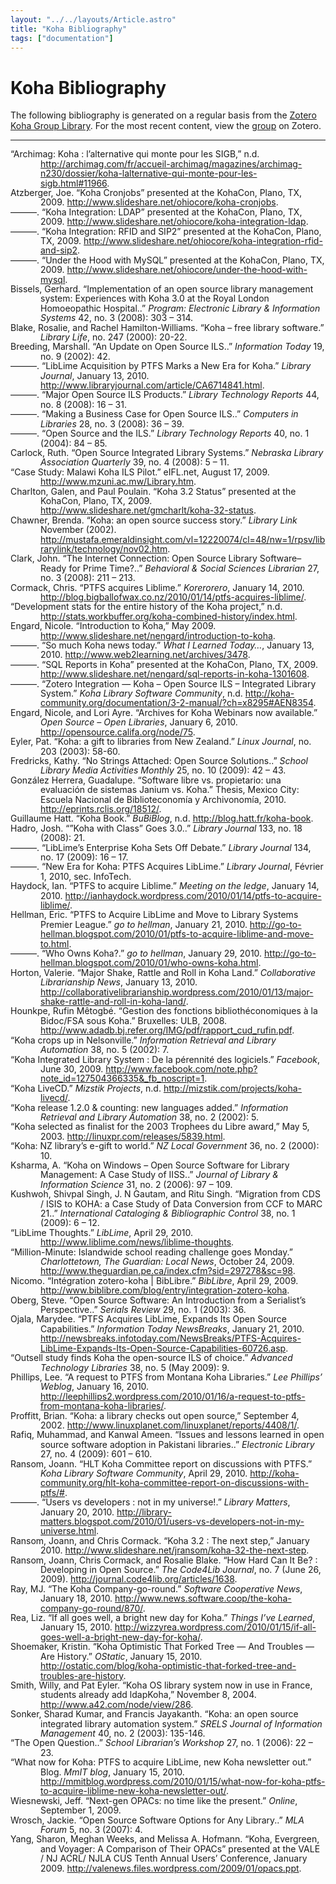 ```yaml
---
layout: "../../layouts/Article.astro"
title: "Koha Bibliography"
tags: ["documentation"]
---
```


# Koha Bibliography

The following bibliography is generated on a regular basis from the [Zotero Koha Group Library](http://www.zotero.org/groups/koha). For the most recent content, view the [group](http://www.zotero.org/groups/koha) on Zotero.

---

<div style="line-height:1.1em;margin-left:0.5in;text-indent:-0.5in;">
<p style="margin:0">“Archimag: Koha : l’alternative qui monte pour les SIGB,” n.d. <a href="http://archimag.com/fr/accueil-archimag/magazines/archimag-n230/dossier/koha-lalternative-qui-monte-pour-les-sigb.html#11966">http://archimag.com/fr/accueil-archimag/magazines/archimag-n230/dossier/koha-lalternative-qui-monte-pour-les-sigb.html#11966</a>.</p>
<p style="margin:0em 0 0 0">Atzberger, Joe. “Koha Cronjobs” presented at the KohaCon, Plano, TX, 2009. <a href="http://www.slideshare.net/ohiocore/koha-cronjobs">http://www.slideshare.net/ohiocore/koha-cronjobs</a>.</p>
<p style="margin:0em 0 0 0">———. “Koha Integration: LDAP” presented at the KohaCon, Plano, TX, 2009. <a href="http://www.slideshare.net/ohiocore/koha-integration-ldap">http://www.slideshare.net/ohiocore/koha-integration-ldap</a>.</p>
<p style="margin:0em 0 0 0">———. “Koha Integration: RFID and SIP2” presented at the KohaCon, Plano, TX, 2009. <a href="http://www.slideshare.net/ohiocore/koha-integration-rfid-and-sip2">http://www.slideshare.net/ohiocore/koha-integration-rfid-and-sip2</a>.</p>
<p style="margin:0em 0 0 0">———. “Under the Hood with MySQL” presented at the KohaCon, Plano, TX, 2009. <a href="http://www.slideshare.net/ohiocore/under-the-hood-with-mysql">http://www.slideshare.net/ohiocore/under-the-hood-with-mysql</a>.</p>
<p style="margin:0em 0 0 0">Bissels, Gerhard. “Implementation of an open source library management system: Experiences with Koha 3.0 at the Royal London Homoeopathic Hospital..” <span style="font-style:italic;">Program: Electronic Library &amp; Information Systems</span> 42, no. 3 (2008): 303 – 314. <span class="Z3988" title="url_ver=Z39.88-2004&amp;ctx_ver=Z39.88-2004&amp;rft_val_fmt=info%3Aofi%2Ffmt%3Akev%3Amtx%3Ajournal&amp;rft.genre=article&amp;rft.atitle=Implementation%20of%20an%20open%20source%20library%20management%20system%3A%20Experiences%20with%20Koha%203.0%20at%20the%20Royal%20London%20Homoeopathic%20Hospital.&amp;rft.jtitle=Program%3A%20Electronic%20Library%20%26%20Information%20Systems&amp;rft.volume=42&amp;rft.issue=3&amp;rft.aufirst=Gerhard&amp;rft.aulast=Bissels&amp;rft.au=Gerhard%20Bissels&amp;rft.date=2008&amp;rft.pages=303%20-%20314&amp;rft.issn=00330337">&nbsp;</span></p>
<p style="margin:0em 0 0 0">Blake, Rosalie, and Rachel Hamilton-Williams. “Koha – free library software.” <span style="font-style:italic;">Library Life</span>, no. 247 (2000): 20-22. <span class="Z3988" title="url_ver=Z39.88-2004&amp;ctx_ver=Z39.88-2004&amp;rft_val_fmt=info%3Aofi%2Ffmt%3Akev%3Amtx%3Ajournal&amp;rft.genre=article&amp;rft.atitle=Koha%20-%20free%20library%20software&amp;rft.jtitle=Library%20Life&amp;rft.issue=247&amp;rft.aufirst=Rosalie&amp;rft.aulast=Blake&amp;rft.au=Rosalie%20Blake&amp;rft.au=Rachel%20Hamilton-Williams&amp;rft.date=2000&amp;rft.pages=20-22">&nbsp;</span></p>
<p style="margin:0em 0 0 0">Breeding, Marshall. “An Update on Open Source ILS..” <span style="font-style:italic;">Information Today</span> 19, no. 9 (2002): 42. <span class="Z3988" title="url_ver=Z39.88-2004&amp;ctx_ver=Z39.88-2004&amp;rft_val_fmt=info%3Aofi%2Ffmt%3Akev%3Amtx%3Ajournal&amp;rft.genre=article&amp;rft.atitle=An%20Update%20on%20Open%20Source%20ILS.&amp;rft.jtitle=Information%20Today&amp;rft.volume=19&amp;rft.issue=9&amp;rft.aufirst=Marshall&amp;rft.aulast=Breeding&amp;rft.au=Marshall%20Breeding&amp;rft.date=2002&amp;rft.pages=42&amp;rft.issn=87556286">&nbsp;</span></p>
<p style="margin:0em 0 0 0">———. “LibLime Acquisition by PTFS Marks a New Era for Koha.” <span style="font-style:italic;">Library Journal</span>, January 13, 2010. <a href="http://www.libraryjournal.com/article/CA6714841.html">http://www.libraryjournal.com/article/CA6714841.html</a>.</p>
<p style="margin:0em 0 0 0">———. “Major Open Source ILS Products.” <span style="font-style:italic;">Library Technology Reports</span> 44, no. 8 (2008): 16 – 31. <span class="Z3988" title="url_ver=Z39.88-2004&amp;ctx_ver=Z39.88-2004&amp;rft_val_fmt=info%3Aofi%2Ffmt%3Akev%3Amtx%3Ajournal&amp;rft.genre=article&amp;rft.atitle=Major%20Open%20Source%20ILS%20Products&amp;rft.jtitle=Library%20Technology%20Reports&amp;rft.volume=44&amp;rft.issue=8&amp;rft.aufirst=Marshall&amp;rft.aulast=Breeding&amp;rft.au=Marshall%20Breeding&amp;rft.date=2008&amp;rft.pages=16%20-%2031&amp;rft.issn=00242586">&nbsp;</span></p>
<p style="margin:0em 0 0 0">———. “Making a Business Case for Open Source ILS..” <span style="font-style:italic;">Computers in Libraries</span> 28, no. 3 (2008): 36 – 39. <span class="Z3988" title="url_ver=Z39.88-2004&amp;ctx_ver=Z39.88-2004&amp;rft_val_fmt=info%3Aofi%2Ffmt%3Akev%3Amtx%3Ajournal&amp;rft.genre=article&amp;rft.atitle=Making%20a%20Business%20Case%20for%20Open%20Source%20ILS.&amp;rft.jtitle=Computers%20in%20Libraries&amp;rft.volume=28&amp;rft.issue=3&amp;rft.aufirst=Marshall&amp;rft.aulast=Breeding&amp;rft.au=Marshall%20Breeding&amp;rft.date=2008&amp;rft.pages=36%20-%2039&amp;rft.issn=10417915">&nbsp;</span></p>
<p style="margin:0em 0 0 0">———. “Open Source and the ILS.” <span style="font-style:italic;">Library Technology Reports</span> 40, no. 1 (2004): 84 – 85. <span class="Z3988" title="url_ver=Z39.88-2004&amp;ctx_ver=Z39.88-2004&amp;rft_val_fmt=info%3Aofi%2Ffmt%3Akev%3Amtx%3Ajournal&amp;rft.genre=article&amp;rft.atitle=Open%20Source%20and%20the%20ILS&amp;rft.jtitle=Library%20Technology%20Reports&amp;rft.volume=40&amp;rft.issue=1&amp;rft.aufirst=Marshall&amp;rft.aulast=Breeding&amp;rft.au=Marshall%20Breeding&amp;rft.date=2004&amp;rft.pages=84%20-%2085&amp;rft.issn=00242586">&nbsp;</span></p>
<p style="margin:0em 0 0 0">Carlock, Ruth. “Open Source Integrated Library Systems.” <span style="font-style:italic;">Nebraska Library Association Quarterly</span> 39, no. 4 (2008): 5 – 11. <span class="Z3988" title="url_ver=Z39.88-2004&amp;ctx_ver=Z39.88-2004&amp;rft_val_fmt=info%3Aofi%2Ffmt%3Akev%3Amtx%3Ajournal&amp;rft.genre=article&amp;rft.atitle=Open%20Source%20Integrated%20Library%20Systems&amp;rft.jtitle=Nebraska%20Library%20Association%20Quarterly&amp;rft.volume=39&amp;rft.issue=4&amp;rft.aufirst=Ruth&amp;rft.aulast=Carlock&amp;rft.au=Ruth%20Carlock&amp;rft.date=2008&amp;rft.pages=5%20-%2011&amp;rft.issn=00281883">&nbsp;</span></p>
<p style="margin:0em 0 0 0">“Case Study: Malawi Koha ILS Pilot.” eIFL.net, August 17, 2009. <a href="http://www.mzuni.ac.mw/Library.htm">http://www.mzuni.ac.mw/Library.htm</a>.</p>
<p style="margin:0em 0 0 0">Charlton, Galen, and Paul Poulain. “Koha 3.2 Status” presented at the KohaCon, Plano, TX, 2009. <a href="http://www.slideshare.net/gmcharlt/koha-32-status">http://www.slideshare.net/gmcharlt/koha-32-status</a>.</p>
<p style="margin:0em 0 0 0">Chawner, Brenda. “Koha: an open source success story.” <span style="font-style:italic;">Library Link</span> November (2002). <a href="http://mustafa.emeraldinsight.com/vl=12220074/cl=48/nw=1/rpsv/librarylink/technology/nov02.htm">http://mustafa.emeraldinsight.com/vl=12220074/cl=48/nw=1/rpsv/librarylink/technology/nov02.htm</a>. <span class="Z3988" title="url_ver=Z39.88-2004&amp;ctx_ver=Z39.88-2004&amp;rft_val_fmt=info%3Aofi%2Ffmt%3Akev%3Amtx%3Ajournal&amp;rft.genre=article&amp;rft.atitle=Koha%3A%20an%20open%20source%20success%20story&amp;rft.jtitle=Library%20Link&amp;rft.volume=November&amp;rft.aufirst=Brenda&amp;rft.aulast=Chawner&amp;rft.au=Brenda%20Chawner&amp;rft.date=2002">&nbsp;</span></p>
<p style="margin:0em 0 0 0">Clark, John. “The Internet Connection: Open Source Library Software–Ready for Prime Time?..” <span style="font-style:italic;">Behavioral &amp; Social Sciences Librarian</span> 27, no. 3 (2008): 211 – 213. <span class="Z3988" title="url_ver=Z39.88-2004&amp;ctx_ver=Z39.88-2004&amp;rft_val_fmt=info%3Aofi%2Ffmt%3Akev%3Amtx%3Ajournal&amp;rft.genre=article&amp;rft.atitle=The%20Internet%20Connection%3A%20Open%20Source%20Library%20Software%E2%80%93Ready%20for%20Prime%20Time%3F.&amp;rft.jtitle=Behavioral%20%26%20Social%20Sciences%20Librarian&amp;rft.volume=27&amp;rft.issue=3%2F4&amp;rft.aufirst=John&amp;rft.aulast=Clark&amp;rft.au=John%20Clark&amp;rft.date=2008&amp;rft.pages=211%20-%20213&amp;rft.issn=01639269">&nbsp;</span></p>
<p style="margin:0em 0 0 0">Cormack, Chris. “PTFS acquires Liblime.” <span style="font-style:italic;">Korerorero</span>, January 14, 2010. <a href="http://blog.bigballofwax.co.nz/2010/01/14/ptfs-acquires-liblime/">http://blog.bigballofwax.co.nz/2010/01/14/ptfs-acquires-liblime/</a>.</p>
<p style="margin:0em 0 0 0">“Development stats for the entire history of the Koha project,” n.d. <a href="http://stats.workbuffer.org/koha-combined-history/index.html">http://stats.workbuffer.org/koha-combined-history/index.html</a>.</p>
<p style="margin:0em 0 0 0">Engard, Nicole. “Introduction to Koha,” May 2009. <a href="http://www.slideshare.net/nengard/introduction-to-koha">http://www.slideshare.net/nengard/introduction-to-koha</a>.</p>
<p style="margin:0em 0 0 0">———. “So much Koha news today.” <span style="font-style:italic;">What I Learned Today…</span>, January 13, 2010. <a href="http://www.web2learning.net/archives/3478">http://www.web2learning.net/archives/3478</a>.</p>
<p style="margin:0em 0 0 0">———. “SQL Reports in Koha” presented at the KohaCon, Plano, TX, 2009. <a href="http://www.slideshare.net/nengard/sql-reports-in-koha-1301608">http://www.slideshare.net/nengard/sql-reports-in-koha-1301608</a>.</p>
<p style="margin:0em 0 0 0">———. “Zotero Integration — Koha – Open Source ILS – Integrated Library System.” <span style="font-style:italic;">Koha Library Software Community</span>, n.d. <a href="http://koha-community.org/documentation/3-2-manual/?ch=x8295#AEN8354">http://koha-community.org/documentation/3-2-manual/?ch=x8295#AEN8354</a>.</p>
<p style="margin:0em 0 0 0">Engard, Nicole, and Lori Ayre. “Archives for Koha Webinars now available.” <span style="font-style:italic;">Open Source – Open Libraries</span>, January 6, 2010. <a href="http://opensource.califa.org/node/75">http://opensource.califa.org/node/75</a>.</p>
<p style="margin:0em 0 0 0">Eyler, Pat. “Koha: a gift to libraries from New Zealand.” <span style="font-style:italic;">Linux Journal</span>, no. 203 (2003): 58-60. <span class="Z3988" title="url_ver=Z39.88-2004&amp;ctx_ver=Z39.88-2004&amp;rft_val_fmt=info%3Aofi%2Ffmt%3Akev%3Amtx%3Ajournal&amp;rft.genre=article&amp;rft.atitle=Koha%3A%20a%20gift%20to%20libraries%20from%20New%20Zealand&amp;rft.jtitle=Linux%20Journal&amp;rft.issue=203&amp;rft.aufirst=Pat&amp;rft.aulast=Eyler&amp;rft.au=Pat%20Eyler&amp;rft.date=2003&amp;rft.pages=58-60.">&nbsp;</span></p>
<p style="margin:0em 0 0 0">Fredricks, Kathy. “No Strings Attached: Open Source Solutions..” <span style="font-style:italic;">School Library Media Activities Monthly</span> 25, no. 10 (2009): 42 – 43. <span class="Z3988" title="url_ver=Z39.88-2004&amp;ctx_ver=Z39.88-2004&amp;rft_val_fmt=info%3Aofi%2Ffmt%3Akev%3Amtx%3Ajournal&amp;rft.genre=article&amp;rft.atitle=No%20Strings%20Attached%3A%20Open%20Source%20Solutions.&amp;rft.jtitle=School%20Library%20Media%20Activities%20Monthly&amp;rft.volume=25&amp;rft.issue=10&amp;rft.aufirst=Kathy&amp;rft.aulast=Fredricks&amp;rft.au=Kathy%20Fredricks&amp;rft.date=2009&amp;rft.pages=42%20-%2043">&nbsp;</span></p>
<p style="margin:0em 0 0 0">González Herrera, Guadalupe. “Software libre vs. propietario: una evaluación de sistemas Janium vs. Koha.” Thesis, Mexico City: Escuela Nacional de Biblioteconomía y Archivonomía, 2010. <a href="http://eprints.rclis.org/18512/">http://eprints.rclis.org/18512/</a>. <span class="Z3988" title="url_ver=Z39.88-2004&amp;ctx_ver=Z39.88-2004&amp;rft_val_fmt=info%3Aofi%2Ffmt%3Akev%3Amtx%3Adissertation&amp;rft.title=Software%20libre%20vs.%20propietario%3A%20una%20evaluaci%C3%B3n%20de%20sistemas%20Janium%20vs.%20Koha&amp;rft.aufirst=Guadalupe&amp;rft.aulast=Gonz%C3%A1lez%20Herrera&amp;rft.au=Guadalupe%20Gonz%C3%A1lez%20Herrera&amp;rft.date=2010">&nbsp;</span></p>
<p style="margin:0em 0 0 0">Guillaume Hatt. “Koha Book.” <span style="font-style:italic;">BuBiBlog</span>, n.d. <a href="http://blog.hatt.fr/koha-book">http://blog.hatt.fr/koha-book</a>.</p>
<p style="margin:0em 0 0 0">Hadro, Josh. “”Koha with Class” Goes 3.0..” <span style="font-style:italic;">Library Journal</span> 133, no. 18 (2008): 21. <span class="Z3988" title="url_ver=Z39.88-2004&amp;ctx_ver=Z39.88-2004&amp;rft_val_fmt=info%3Aofi%2Ffmt%3Akev%3Amtx%3Ajournal&amp;rft.genre=article&amp;rft.atitle=%22Koha%20with%20Class%22%20Goes%203.0.&amp;rft.jtitle=Library%20Journal&amp;rft.volume=133&amp;rft.issue=18&amp;rft.aufirst=Josh&amp;rft.aulast=Hadro&amp;rft.au=Josh%20Hadro&amp;rft.date=2008&amp;rft.pages=21&amp;rft.issn=03630277">&nbsp;</span></p>
<p style="margin:0em 0 0 0">———. “LibLime’s Enterprise Koha Sets Off Debate.” <span style="font-style:italic;">Library Journal</span> 134, no. 17 (2009): 16 – 17. <span class="Z3988" title="url_ver=Z39.88-2004&amp;ctx_ver=Z39.88-2004&amp;rft_val_fmt=info%3Aofi%2Ffmt%3Akev%3Amtx%3Ajournal&amp;rft.genre=article&amp;rft.atitle=LibLime's%20Enterprise%20Koha%20Sets%20Off%20Debate&amp;rft.jtitle=Library%20Journal&amp;rft.volume=134&amp;rft.issue=17&amp;rft.aufirst=Josh&amp;rft.aulast=Hadro&amp;rft.au=Josh%20Hadro&amp;rft.date=2009&amp;rft.pages=16%20-%2017&amp;rft.issn=03630277">&nbsp;</span></p>
<p style="margin:0em 0 0 0">———. “New Era for Koha: PTFS Acquires LibLime.” <span style="font-style:italic;">Library Journal</span>, Février 1, 2010, sec. InfoTech.</p>
<p style="margin:0em 0 0 0">Haydock, Ian. “PTFS to acquire Liblime.” <span style="font-style:italic;">Meeting on the ledge</span>, January 14, 2010. <a href="http://ianhaydock.wordpress.com/2010/01/14/ptfs-to-acquire-liblime/">http://ianhaydock.wordpress.com/2010/01/14/ptfs-to-acquire-liblime/</a>.</p>
<p style="margin:0em 0 0 0">Hellman, Eric. “PTFS to Acquire LibLime and Move to Library Systems Premier League.” <span style="font-style:italic;">go to hellman</span>, January 21, 2010. <a href="http://go-to-hellman.blogspot.com/2010/01/ptfs-to-acquire-liblime-and-move-to.html">http://go-to-hellman.blogspot.com/2010/01/ptfs-to-acquire-liblime-and-move-to.html</a>.</p>
<p style="margin:0em 0 0 0">———. “Who Owns Koha?.” <span style="font-style:italic;">go to hellman</span>, January 29, 2010. <a href="http://go-to-hellman.blogspot.com/2010/01/who-owns-koha.html">http://go-to-hellman.blogspot.com/2010/01/who-owns-koha.html</a>.</p>
<p style="margin:0em 0 0 0">Horton, Valerie. “Major Shake, Rattle and Roll in Koha Land.” <span style="font-style:italic;">Collaborative Librarianship News</span>, January 13, 2010. <a href="http://collaborativelibrarianship.wordpress.com/2010/01/13/major-shake-rattle-and-roll-in-koha-land/">http://collaborativelibrarianship.wordpress.com/2010/01/13/major-shake-rattle-and-roll-in-koha-land/</a>.</p>
<p style="margin:0em 0 0 0">Hounkpe, Rufin Mêtogbé. “Gestion des fonctions bibliothéconomiques à la Bidoc/FSA sous Koha.” Bruxelles: ULB, 2008. <a href="http://www.adadb.bj.refer.org/IMG/pdf/rapport_cud_rufin.pdf">http://www.adadb.bj.refer.org/IMG/pdf/rapport_cud_rufin.pdf</a>. <span class="Z3988" title="url_ver=Z39.88-2004&amp;ctx_ver=Z39.88-2004&amp;rft_val_fmt=info%3Aofi%2Ffmt%3Akev%3Amtx%3Adissertation&amp;rft.title=Gestion%20des%20fonctions%20biblioth%C3%A9conomiques%20%C3%A0%20la%20Bidoc%2FFSA%20sous%20Koha&amp;rft.aufirst=Rufin%20M%C3%AAtogb%C3%A9&amp;rft.aulast=Hounkpe&amp;rft.au=Rufin%20M%C3%AAtogb%C3%A9%20Hounkpe&amp;rft.au=Emmanuel%20Di%20Pretoro&amp;rft.date=2008-08-08">&nbsp;</span></p>
<p style="margin:0em 0 0 0">“Koha crops up in Nelsonville.” <span style="font-style:italic;">Information Retrieval and Library Automation</span> 38, no. 5 (2002): 7. <span class="Z3988" title="url_ver=Z39.88-2004&amp;ctx_ver=Z39.88-2004&amp;rft_val_fmt=info%3Aofi%2Ffmt%3Akev%3Amtx%3Ajournal&amp;rft.genre=article&amp;rft.atitle=Koha%20crops%20up%20in%20Nelsonville&amp;rft.jtitle=Information%20Retrieval%20and%20Library%20Automation&amp;rft.volume=38&amp;rft.issue=5&amp;rft.date=2002&amp;rft.pages=7&amp;rft.issn=0020-0220">&nbsp;</span></p>
<p style="margin:0em 0 0 0">“Koha Integrated Library System&nbsp;: De la pérennité des logiciels.” <span style="font-style:italic;">Facebook</span>, June 30, 2009. <a href="http://www.facebook.com/note.php?note_id=127504366335&amp;_fb_noscript=1">http://www.facebook.com/note.php?note_id=127504366335&amp;_fb_noscript=1</a>.</p>
<p style="margin:0em 0 0 0">“Koha LiveCD.” <span style="font-style:italic;">Mizstik Projects</span>, n.d. <a href="http://mizstik.com/projects/koha-livecd/">http://mizstik.com/projects/koha-livecd/</a>.</p>
<p style="margin:0em 0 0 0">“Koha release 1.2.0 &amp; counting: new languages added.” <span style="font-style:italic;">Information Retrieval and Library Automation</span> 38, no. 2 (2002): 5. <span class="Z3988" title="url_ver=Z39.88-2004&amp;ctx_ver=Z39.88-2004&amp;rft_val_fmt=info%3Aofi%2Ffmt%3Akev%3Amtx%3Ajournal&amp;rft.genre=article&amp;rft.atitle=Koha%20release%201.2.0%20%26%20counting%3A%20new%20languages%20added&amp;rft.jtitle=Information%20Retrieval%20and%20Library%20Automation&amp;rft.volume=38&amp;rft.issue=2&amp;rft.date=2002&amp;rft.pages=5&amp;rft.issn=0020-0220">&nbsp;</span></p>
<p style="margin:0em 0 0 0">“Koha selected as finalist for the 2003 Trophees du Libre award,” May 5, 2003. <a href="http://linuxpr.com/releases/5839.html">http://linuxpr.com/releases/5839.html</a>.</p>
<p style="margin:0em 0 0 0">“Koha: NZ library’s e-gift to world.” <span style="font-style:italic;">NZ Local Government</span> 36, no. 2 (2000): 10. <span class="Z3988" title="url_ver=Z39.88-2004&amp;ctx_ver=Z39.88-2004&amp;rft_val_fmt=info%3Aofi%2Ffmt%3Akev%3Amtx%3Ajournal&amp;rft.genre=article&amp;rft.atitle=Koha%3A%20NZ%20library's%20e-gift%20to%20world&amp;rft.jtitle=NZ%20Local%20Government&amp;rft.volume=36&amp;rft.issue=2&amp;rft.date=2000&amp;rft.pages=10">&nbsp;</span></p>
<p style="margin:0em 0 0 0">Ksharma, A. “Koha on Windows – Open Source Software for Library Management: A Case Study of IISS..” <span style="font-style:italic;">Journal of Library &amp; Information Science</span> 31, no. 2 (2006): 97 – 109. <span class="Z3988" title="url_ver=Z39.88-2004&amp;ctx_ver=Z39.88-2004&amp;rft_val_fmt=info%3Aofi%2Ffmt%3Akev%3Amtx%3Ajournal&amp;rft.genre=article&amp;rft.atitle=Koha%20on%20Windows%20-%20Open%20Source%20Software%20for%20Library%20Management%3A%20A%20Case%20Study%20of%20IISS.&amp;rft.jtitle=Journal%20of%20Library%20%26%20Information%20Science&amp;rft.volume=31&amp;rft.issue=2&amp;rft.aufirst=A.&amp;rft.aulast=Ksharma&amp;rft.au=A.%20Ksharma&amp;rft.date=2006&amp;rft.pages=97%20-%20109&amp;rft.issn=0970714X">&nbsp;</span></p>
<p style="margin:0em 0 0 0">Kushwoh, Shivpal Singh, J. N Gautam, and Ritu Singh. “Migration from CDS / ISIS to KOHA: a Case Study of Data Conversion from CCF to MARC 21..” <span style="font-style:italic;">International Cataloging &amp; Bibliographic Control</span> 38, no. 1 (2009): 6 – 12. <span class="Z3988" title="url_ver=Z39.88-2004&amp;ctx_ver=Z39.88-2004&amp;rft_val_fmt=info%3Aofi%2Ffmt%3Akev%3Amtx%3Ajournal&amp;rft.genre=article&amp;rft.atitle=Migration%20from%20CDS%20%2F%20ISIS%20to%20KOHA%3A%20a%20Case%20Study%20of%20Data%20Conversion%20from%20CCF%20to%20MARC%2021.&amp;rft.jtitle=International%20Cataloging%20%26%20Bibliographic%20Control&amp;rft.volume=38&amp;rft.issue=1&amp;rft.aufirst=Shivpal%20Singh&amp;rft.aulast=Kushwoh&amp;rft.au=Shivpal%20Singh%20Kushwoh&amp;rft.au=J.%20N%20Gautam&amp;rft.au=Ritu%20Singh&amp;rft.date=2009&amp;rft.pages=6%20-%2012&amp;rft.issn=10118829">&nbsp;</span></p>
<p style="margin:0em 0 0 0">“LibLime Thoughts.” <span style="font-style:italic;">LibLime</span>, April 29, 2010. <a href="http://www.liblime.com/news/liblime-thoughts">http://www.liblime.com/news/liblime-thoughts</a>.</p>
<p style="margin:0em 0 0 0">“Million-Minute: Islandwide school reading challenge goes Monday.” <span style="font-style:italic;">Charlottetown, The Guardian: Local News</span>, October 24, 2009. <a href="http://www.theguardian.pe.ca/index.cfm?sid=297278&amp;sc=98">http://www.theguardian.pe.ca/index.cfm?sid=297278&amp;sc=98</a>.</p>
<p style="margin:0em 0 0 0">Nicomo. “Intégration zotero-koha | BibLibre.” <span style="font-style:italic;">BibLibre</span>, April 29, 2009. <a href="http://www.biblibre.com/blog/entry/integration-zotero-koha">http://www.biblibre.com/blog/entry/integration-zotero-koha</a>.</p>
<p style="margin:0em 0 0 0">Oberg, Steve. “Open Source Software: An Introduction from a Serialist’s Perspective..” <span style="font-style:italic;">Serials Review</span> 29, no. 1 (2003): 36. <span class="Z3988" title="url_ver=Z39.88-2004&amp;ctx_ver=Z39.88-2004&amp;rft_val_fmt=info%3Aofi%2Ffmt%3Akev%3Amtx%3Ajournal&amp;rft.genre=article&amp;rft.atitle=Open%20Source%20Software%3A%20An%20Introduction%20from%20a%20Serialist's%20Perspective.&amp;rft.jtitle=Serials%20Review&amp;rft.volume=29&amp;rft.issue=1&amp;rft.aufirst=Steve&amp;rft.aulast=Oberg&amp;rft.au=Steve%20Oberg&amp;rft.date=2003&amp;rft.pages=36&amp;rft.issn=00987913">&nbsp;</span></p>
<p style="margin:0em 0 0 0">Ojala, Marydee. “PTFS Acquires LibLime, Expands Its Open Source Capabilities.” <span style="font-style:italic;">Information Today NewsBreaks</span>, January 21, 2010. <a href="http://newsbreaks.infotoday.com/NewsBreaks/PTFS-Acquires-LibLime-Expands-Its-Open-Source-Capabilities-60726.asp">http://newsbreaks.infotoday.com/NewsBreaks/PTFS-Acquires-LibLime-Expands-Its-Open-Source-Capabilities-60726.asp</a>.</p>
<p style="margin:0em 0 0 0">“Outsell study finds Koha the open-source ILS of choice.” <span style="font-style:italic;">Advanced Technology Libraries</span> 38, no. 5 (May 2009): 9. <span class="Z3988" title="url_ver=Z39.88-2004&amp;ctx_ver=Z39.88-2004&amp;rft_val_fmt=info%3Aofi%2Ffmt%3Akev%3Amtx%3Ajournal&amp;rft.genre=article&amp;rft.atitle=Outsell%20study%20finds%20Koha%20the%20open-source%20ILS%20of%20choice&amp;rft.jtitle=Advanced%20Technology%20Libraries&amp;rft.volume=38&amp;rft.issue=5&amp;rft.date=2009-05&amp;rft.pages=9&amp;rft.issn=0044636X">&nbsp;</span></p>
<p style="margin:0em 0 0 0">Phillips, Lee. “A request to PTFS from Montana Koha Libraries.” <span style="font-style:italic;">Lee Phillips’ Weblog</span>, January 16, 2010. <a href="http://leephillips2.wordpress.com/2010/01/16/a-request-to-ptfs-from-montana-koha-libraries/">http://leephillips2.wordpress.com/2010/01/16/a-request-to-ptfs-from-montana-koha-libraries/</a>.</p>
<p style="margin:0em 0 0 0">Proffitt, Brian. “Koha: a library checks out open source,” September 4, 2002. <a href="http://www.linuxplanet.com/linuxplanet/reports/4408/1/">http://www.linuxplanet.com/linuxplanet/reports/4408/1/</a>.</p>
<p style="margin:0em 0 0 0">Rafiq, Muhammad, and Kanwal Ameen. “Issues and lessons learned in open source software adoption in Pakistani libraries..” <span style="font-style:italic;">Electronic Library</span> 27, no. 4 (2009): 601 – 610. <span class="Z3988" title="url_ver=Z39.88-2004&amp;ctx_ver=Z39.88-2004&amp;rft_val_fmt=info%3Aofi%2Ffmt%3Akev%3Amtx%3Ajournal&amp;rft.genre=article&amp;rft.atitle=Issues%20and%20lessons%20learned%20in%20open%20source%20software%20adoption%20in%20Pakistani%20libraries.&amp;rft.jtitle=Electronic%20Library&amp;rft.volume=27&amp;rft.issue=4&amp;rft.aufirst=Muhammad&amp;rft.aulast=Rafiq&amp;rft.au=Muhammad%20Rafiq&amp;rft.au=Kanwal%20Ameen&amp;rft.date=2009&amp;rft.pages=601%20-%20610&amp;rft.issn=02640473">&nbsp;</span></p>
<p style="margin:0em 0 0 0">Ransom, Joann. “HLT Koha Committee report on discussions with PTFS.” <span style="font-style:italic;">Koha Library Software Community</span>, April 29, 2010. <a href="http://koha-community.org/hlt-koha-committee-report-on-discussions-with-ptfs/#">http://koha-community.org/hlt-koha-committee-report-on-discussions-with-ptfs/#</a>.</p>
<p style="margin:0em 0 0 0">———. “Users vs developers : not in my universe!.” <span style="font-style:italic;">Library Matters</span>, January 20, 2010. <a href="http://library-matters.blogspot.com/2010/01/users-vs-developers-not-in-my-universe.html">http://library-matters.blogspot.com/2010/01/users-vs-developers-not-in-my-universe.html</a>.</p>
<p style="margin:0em 0 0 0">Ransom, Joann, and Chris Cormack. “Koha 3.2 : The next step,” January 2010. <a href="http://www.slideshare.net/jransom/koha-32-the-next-step">http://www.slideshare.net/jransom/koha-32-the-next-step</a>.</p>
<p style="margin:0em 0 0 0">Ransom, Joann, Chris Cormack, and Rosalie Blake. “How Hard Can It Be? : Developing in Open Source.” <span style="font-style:italic;">The Code4Lib Journal</span>, no. 7 (June 26, 2009). <a href="http://journal.code4lib.org/articles/1638">http://journal.code4lib.org/articles/1638</a>. <span class="Z3988" title="url_ver=Z39.88-2004&amp;ctx_ver=Z39.88-2004&amp;rft_val_fmt=info%3Aofi%2Ffmt%3Akev%3Amtx%3Ajournal&amp;rft.genre=article&amp;rft.atitle=How%20Hard%20Can%20It%20Be%3F%20%3A%20Developing%20in%20Open%20Source&amp;rft.jtitle=The%20Code4Lib%20Journal&amp;rft.issue=7&amp;rft.aufirst=Joann&amp;rft.aulast=Ransom&amp;rft.au=Joann%20Ransom&amp;rft.au=Chris%20Cormack&amp;rft.au=Rosalie%20Blake&amp;rft.date=2009-06-26&amp;rft.issn=1940-5758">&nbsp;</span></p>
<p style="margin:0em 0 0 0">Ray, MJ. “The Koha Company-go-round.” <span style="font-style:italic;">Software Cooperative News</span>, January 18, 2010. <a href="http://www.news.software.coop/the-koha-company-go-round/870/">http://www.news.software.coop/the-koha-company-go-round/870/</a>.</p>
<p style="margin:0em 0 0 0">Rea, Liz. “If all goes well, a bright new day for Koha.” <span style="font-style:italic;">Things I’ve Learned</span>, January 15, 2010. <a href="http://wizzyrea.wordpress.com/2010/01/15/if-all-goes-well-a-bright-new-day-for-koha/">http://wizzyrea.wordpress.com/2010/01/15/if-all-goes-well-a-bright-new-day-for-koha/</a>.</p>
<p style="margin:0em 0 0 0">Shoemaker, Kristin. “Koha Optimistic That Forked Tree — And Troubles — Are History.” <span style="font-style:italic;">OStatic</span>, January 15, 2010. <a href="http://ostatic.com/blog/koha-optimistic-that-forked-tree-and-troubles-are-history">http://ostatic.com/blog/koha-optimistic-that-forked-tree-and-troubles-are-history</a>.</p>
<p style="margin:0em 0 0 0">Smith, Willy, and Pat Eyler. “Koha OS library system now in use in France, students already add ldapKoha,” November 8, 2004. <a href="http://www.a42.com/node/view/286">http://www.a42.com/node/view/286</a>.</p>
<p style="margin:0em 0 0 0">Sonker, Sharad Kumar, and Francis Jayakanth. “Koha: an open source integrated library automation system.” <span style="font-style:italic;">SRELS Journal of Information Management</span> 40, no. 2 (2003): 135-146. <span class="Z3988" title="url_ver=Z39.88-2004&amp;ctx_ver=Z39.88-2004&amp;rft_val_fmt=info%3Aofi%2Ffmt%3Akev%3Amtx%3Ajournal&amp;rft.genre=article&amp;rft.atitle=Koha%3A%20an%20open%20source%20integrated%20library%20automation%20system&amp;rft.jtitle=SRELS%20Journal%20of%20Information%20Management&amp;rft.volume=40&amp;rft.issue=2&amp;rft.aufirst=Sharad%20Kumar&amp;rft.aulast=Sonker&amp;rft.au=Sharad%20Kumar%20Sonker&amp;rft.au=Francis%20Jayakanth&amp;rft.date=2003&amp;rft.pages=135-146">&nbsp;</span></p>
<p style="margin:0em 0 0 0">“The Open Question..” <span style="font-style:italic;">School Librarian’s Workshop</span> 27, no. 1 (2006): 22 – 23. <span class="Z3988" title="url_ver=Z39.88-2004&amp;ctx_ver=Z39.88-2004&amp;rft_val_fmt=info%3Aofi%2Ffmt%3Akev%3Amtx%3Ajournal&amp;rft.genre=article&amp;rft.atitle=The%20Open%20Question.&amp;rft.jtitle=School%20Librarian's%20Workshop&amp;rft.volume=27&amp;rft.issue=1&amp;rft.date=2006&amp;rft.pages=22%20-%2023&amp;rft.issn=02713667">&nbsp;</span></p>
<p style="margin:0em 0 0 0">“What now for Koha: PTFS to acquire LibLime, new Koha newsletter out.” Blog. <span style="font-style:italic;">MmIT blog</span>, January 15, 2010. <a href="http://mmitblog.wordpress.com/2010/01/15/what-now-for-koha-ptfs-to-acquire-liblime-new-koha-newsletter-out/">http://mmitblog.wordpress.com/2010/01/15/what-now-for-koha-ptfs-to-acquire-liblime-new-koha-newsletter-out/</a>.</p>
<p style="margin:0em 0 0 0">Wiesnewski, Jeff. “Next-gen OPACs: no time like the present.” <span style="font-style:italic;">Online</span>, September 1, 2009.</p>
<p style="margin:0em 0 0 0">Wrosch, Jackie. “Open Source Software Options for Any Library..” <span style="font-style:italic;">MLA Forum</span> 5, no. 3 (2007): 4. <span class="Z3988" title="url_ver=Z39.88-2004&amp;ctx_ver=Z39.88-2004&amp;rft_val_fmt=info%3Aofi%2Ffmt%3Akev%3Amtx%3Ajournal&amp;rft.genre=article&amp;rft.atitle=Open%20Source%20Software%20Options%20for%20Any%20Library.&amp;rft.jtitle=MLA%20Forum&amp;rft.volume=5&amp;rft.issue=3&amp;rft.aufirst=Jackie&amp;rft.aulast=Wrosch&amp;rft.au=Jackie%20Wrosch&amp;rft.date=2007&amp;rft.pages=4&amp;rft.issn=15394123">&nbsp;</span></p>
<p style="margin:0em 0 0 0">Yang, Sharon, Meghan Weeks, and Melissa A. Hofmann. “Koha, Evergreen, and Voyager: A Comparison of Their OPACs” presented at the VALE / NJ ACRL/ NJLA CUS Tenth Annual Users’ Conference, January 2009. <a href="http://valenews.files.wordpress.com/2009/01/opacs.ppt">http://valenews.files.wordpress.com/2009/01/opacs.ppt</a>.</p>
</div>